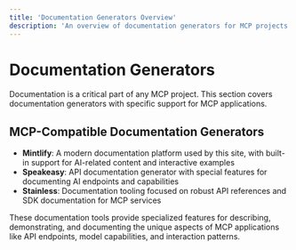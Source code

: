 ```yaml
---
title: 'Documentation Generators Overview'
description: 'An overview of documentation generators for MCP projects'
---
```


# Documentation Generators

Documentation is a critical part of any MCP project. This section covers documentation generators with specific support for MCP applications.

## MCP-Compatible Documentation Generators

- **Mintlify**: A modern documentation platform used by this site, with built-in support for AI-related content and interactive examples
- **Speakeasy**: API documentation generator with special features for documenting AI endpoints and capabilities
- **Stainless**: Documentation tooling focused on robust API references and SDK documentation for MCP services

These documentation tools provide specialized features for describing, demonstrating, and documenting the unique aspects of MCP applications like API endpoints, model capabilities, and interaction patterns. 